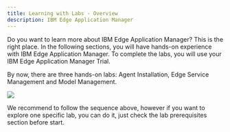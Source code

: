 ```yaml
---
title: Learning with Labs - Overview
description: IBM Edge Application Manager
---
```


Do you want to learn more about IBM Edge Application Manager? This is the right place. In the following sections, you will have hands-on experience with IBM Edge Application Manager. To complete the labs, you will use your IBM Edge Application Manager Trial.

By now, there are three hands-on labs: Agent Installation, Edge Service Management and Model Management.

![](images/labs-overview.png)

We recommend to follow the sequence above, however if you want to explore one specific lab, you can do it, just check the lab prerequisites section before start.
